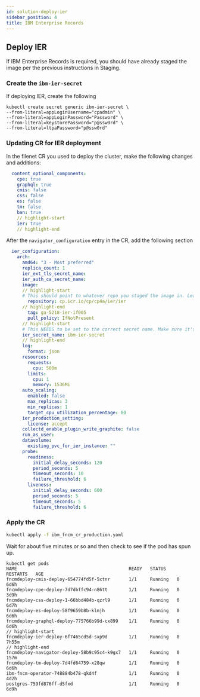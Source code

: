```yaml
---
id: solution-deploy-ier
sidebar_position: 4
title: IBM Enterprise Records
---
```


## Deploy IER

If IBM Enterprise Records is required, you should have already staged the image per the previous instructions in Staging.

### Create the `ibm-ier-secret`

If deploying IER, create the following
 ```tsx
kubectl create secret generic ibm-ier-secret \
--from-literal=appLoginUsername="cpadmin" \
--from-literal=appLoginPassword="Password" \
--from-literal=keystorePassword="p@ssw0rd" \
--from-literal=ltpaPassword="p@ssw0rd"
```
### Updating CR for IER deployment

In the filenet CR you used to deploy the cluster, make the following changes and additions:
```yaml
  content_optional_components:
    cpe: true
    graphql: true
    cmis: false
    css: false
    es: false
    tm: false
    ban: true
    // highlight-start
    ier: true
    // highlight-end

```
After the `navigator_configuration` entry in the CR, add the following section
```yaml
  ier_configuration:
    arch:
      amd64: "3 - Most preferred"
      replica_count: 1
      ier_ext_tls_secret_name:
      ier_auth_ca_secret_name:
      image:
      // highlight-start
      # This should point to whatever repo you staged the image in. Leave this as default if using IBM's registry
        repository: cp.icr.io/cp/cp4a/ier/ier
      // highlight-end
        tag: ga-5218-ier-if005
        pull_policy: IfNotPresent
      // highlight-start
      # This NEEDS to be set to the correct secret name. Make sure it's the one you created above.
      ier_secret_name: ibm-ier-secret
      // highlight-end
      log:
        format: json
      resources:
        requests:
          cpu: 500m
        limits:
          cpu: 1
          memory: 1536Mi
      auto_scaling:
        enabled: false
        max_replicas: 3
        min_replicas: 1
        target_cpu_utilization_percentage: 80
      ier_production_setting:
        license: accept
      collectd_enable_plugin_write_graphite: false
      run_as_user: 
      datavolume:
        existing_pvc_for_ier_instance: ""
      probe:
        readiness:
          initial_delay_seconds: 120
          period_seconds: 5
          timeout_seconds: 10
          failure_threshold: 6
        liveness:
          initial_delay_seconds: 600
          period_seconds: 5
          timeout_seconds: 5
          failure_threshold: 6
```

### Apply the CR
 
```bash
kubectl apply -f ibm_fncm_cr_production.yaml
```

Wait for about five minutes or so and then check to see if the pod has spun up.
 
```tsx
kubectl get pods
NAME                                          READY   STATUS    RESTARTS   AGE
fncmdeploy-cmis-deploy-654774fd5f-5xtnr       1/1     Running   0          6d6h
fncmdeploy-cpe-deploy-7d7dbffc94-n86tt        1/1     Running   0          3d9h
fncmdeploy-css-deploy-1-66bbd484b-qzrl9       1/1     Running   0          6d7h
fncmdeploy-es-deploy-58f9659b8b-klmjh         1/1     Running   0          6d6h
fncmdeploy-graphql-deploy-775766b99d-cx899    1/1     Running   0          6d6h
// highlight-start
fncmdeploy-ier-deploy-6f7465cd5d-sxp9d        1/1     Running   0          7h55m
// highlight-end
fncmdeploy-navigator-deploy-58b9c95c4-k9gx7   1/1     Running   0          157m
fncmdeploy-tm-deploy-7d4fd64759-x28qw         1/1     Running   0          6d6h
ibm-fncm-operator-748884b478-qkd4f            1/1     Running   0          4d2h
postgres-759fd876ff-d5fxd                     1/1     Running   0          6d9h

```
